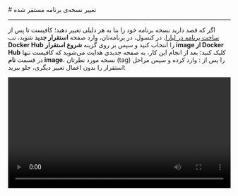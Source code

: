 

<Layout>
<Head>
<title>مستندات تغییر نسخه Teable.io - لیارا</title>
<meta property="og:title" content="مستندات خدمات رایانش ابری لیارا" />
<meta property="og:description" content="مستندات مربوط به نحوه تغییر نسخه برنامه Teable.io در لیارا"  />
<meta property="og:image" content="https://media.liara.ir/logos/liara-poster.jpg" />
</Head>
# تغییر نسخه‌ی برنامه مستقر شده
<hr className="mb-2" />
<Tabs 
    tabs={["Liara Console", "Liara CLI"]} 
    content={[
    <>
      <p>
        اگر که قصد دارید نسخه برنامه خود را بنا به هر دلیلی تغییر دهید؛ کافیست تا پس از <a href="../../quick-start" className="text-[#2196f3] ">ساخت برنامه در لیارا</a>، در کنسول، در برنامه‌تان، وارد صفحه <b>استقرار جدید</b> شوید، تب <b>Docker Hub</b> را انتخاب کنید و سپس بر روی گزینه <b>شروع استقرار image از Docker Hub</b> کلیک کنید؛ بعد از انجام این کار، به صفحه جدیدی هدایت می‌شوید که کافیست تنها در قسمت <b>نام image</b>، نسخه مورد نظرتان (tag) را پس از <Important>:</Important> وارد کرده و سپس مراحل استقرار را بدون اعمال تغییر دیگری، جلو ببرید:
      </p> 
      <div className="h-4" />
      <video
        src="https://media.liara.ir/docs/update-one-click-app-version-by-liara-console.mp4"
        controls="controls"
        className="block w-full"
        width="100%"
      />
      <div className="h-4" />
      <p>
        با انجام کار فوق، نسخه برنامه مدنظرتان، تغییر خواهد کرد.
      </p>        
    </>,
    <>
      <p>
        اگر که قصد دارید نسخه برنامه خود را بنا به هر دلیلی تغییر دهید؛ کافیست تا پس از <a href="../../quick-start" className="text-[#2196f3] ">ساخت برنامه در لیارا</a>، در Local یک دایرکتوری با نام دلخواه ایجاد کنید.
        وارد دایرکتوری شده و درون این دایرکتوری، یک فایل به نام <Important>liara.json</Important>، ایجاد کنید. سپس کافیست تا قطعه کد زیر را درون آن، قرار دهید:
      </p>  

<div className="h-4" />
<div dir='ltr'>
    <Highlight className="json">
      {`{
    "image": "ghcr.io/teableio/teable:<your-version>",
    "port": 3000,
    "app": "<your-app-name>",
    "disks": [
      {
        "name": "data",
        "mountTo": "/app/.assets"
      }
  ]
}`}
    </Highlight>
</div>
<div className="h-2" />

<p>
در قطعه کد فوق، بایستی به جای عبارت <Important>{"<your-version>"}</Important> 
ورژن موردنظر برنامه‌تان را وارد کنید.
همچنین باید به جای عبارت
<Important>{"<your-app-name>"}</Important> نیز، 
شناسه برنامه خود را قرار دهید. 
</p>
<div className="h-2" />

در نهایت کافیست با استفاده از ابزار <a href="/references/cli/about" className="text-[#2196f3] "><Important>Liara CLI</Important></a> و در جایی که فایل <Important>liara.json</Important> قرار دارد، دستور زیر را اجرا کنید تا برنامه‌تان در لیارا، مستقر شود:

<div className="h-4" />
<div dir='ltr'>
    <Highlight className="json">
      {`liara deploy`}
    </Highlight>
</div>
<div className="h-2" />
</>
    ]}
/>

<Alert variant="success">
<p>
  برای مشاهده تمامی تگ‌های موجود، می‌توانید به <a href="https://github.com/teableio/teable/pkgs/container/teable" className="text-[#2196f3]">Github Container Registey (ghcr) رسمی برنامه</a>، مراجعه کنید.
</p>
</Alert>
<Alert variant="success">
<p>
  برای اطلاعات بیشتر مربوط به پیکربندی برنامه و اطلاع از متغیرهای محیطی آن، می‌توانید به <a href="https://help.teable.io/deployment/environment-variables" className="text-[#2196f3]">مستندات رسمی برنامه</a>، مراجعه کنید.
</p>
</Alert>

</Layout>